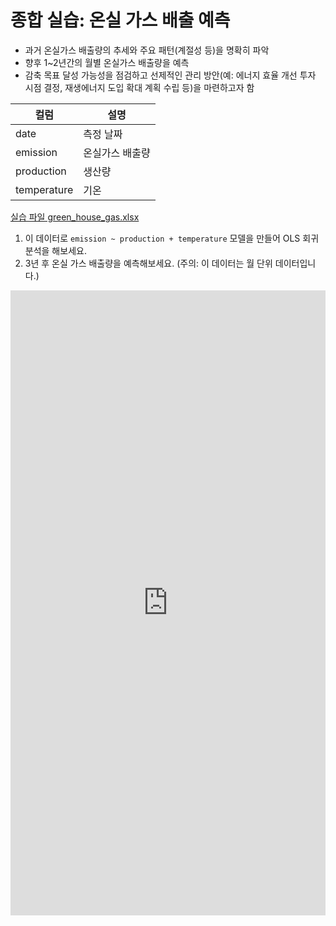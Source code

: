 # 종합 실습: 온실 가스 배출 예측

- 과거 온실가스 배출량의 추세와 주요 패턴(계절성 등)을 명확히 파악
- 향후 1~2년간의 월별 온실가스 배출량을 예측
- 감축 목표 달성 가능성을 점검하고 선제적인 관리 방안(예: 에너지 효율 개선 투자 시점 결정, 재생에너지 도입 확대 계획 수립 등)을 마련하고자 함

| 컬럼 | 설명 |
|---|---|
| date | 측정 날짜 |
| emission | 온실가스 배출량 |
| production | 생산량 |
| temperature | 기온 |

[실습 파일 green_house_gas.xlsx](https://github.com/euphoris/datasets/raw/refs/heads/master/green_house_gas.xlsx)

1. 이 데이터로 `emission ~ production + temperature` 모델을 만들어 OLS 회귀분석을 해보세요.
2. 3년 후 온실 가스 배출량을 예측해보세요. (주의: 이 데이터는 월 단위 데이터입니다.)

<iframe src="https://tally.so/embed/mZeqBB?alignLeft=1&hideTitle=1&transparentBackground=1&dynamicHeight=1" loading="lazy" width="100%" height="1000" frameborder="0" marginheight="0" marginwidth="0" title="[통계] day 4 종합 실습"></iframe>